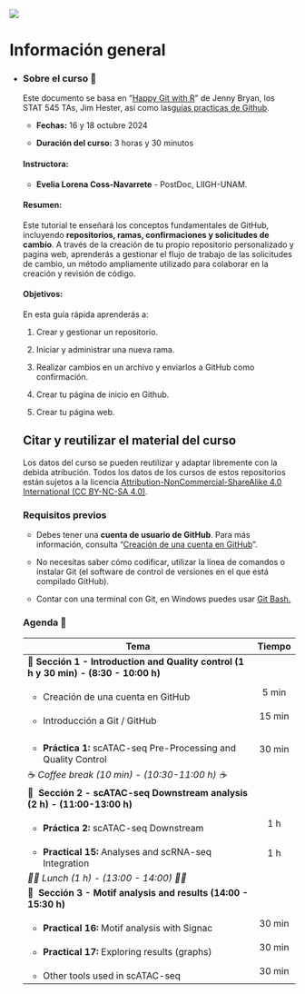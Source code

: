 ::: {layout-ncol="2"}
![](https://liigh.unam.mx/wp-content/uploads/2016/05/logo-liigh-unam.png)
:::

# Información general {.unnumbered}

-   ::: {.panel-tabset group="globalInfo"}
    ### Sobre el curso 📌

    Este documento se basa en "[Happy Git with R](https://happygitwithr.com/)" de Jenny Bryan, los STAT 545 TAs, Jim Hester, así como las[guías practicas de Github](https://docs.github.com/es/get-started/start-your-journey/hello-world).

    -   **Fechas:** 16 y 18 octubre 2024

    -   **Duración del curso:** 3 horas y 30 minutos

    #### **Instructora:**

    -   **Evelia Lorena Coss-Navarrete** - PostDoc, LIIGH-UNAM.

    #### **Resumen:**

    Este tutorial te enseñará los conceptos fundamentales de GitHub, incluyendo **repositorios, ramas, confirmaciones y solicitudes de cambio**. A través de la creación de tu propio repositorio personalizado y pagina web, aprenderás a gestionar el flujo de trabajo de las solicitudes de cambio, un método ampliamente utilizado para colaborar en la creación y revisión de código.

    #### **Objetivos:**

    En esta guía rápida aprenderás a:

    1.  Crear y gestionar un repositorio.

    2.  Iniciar y administrar una nueva rama.

    3.  Realizar cambios en un archivo y enviarlos a GitHub como confirmación.

    4.  Crear tu página de inicio en Github.

    5.  Crear tu página web.

    ## Citar y reutilizar el material del curso

    Los datos del curso se pueden reutilizar y adaptar libremente con la debida atribución. Todos los datos de los cursos de estos repositorios están sujetos a la licencia [Attribution-NonCommercial-ShareAlike 4.0 International (CC BY-NC-SA 4.0)](https://creativecommons.org/licenses/by-nc-sa/4.0/).

    ### Requisitos previos

    -   Debes tener una **cuenta de usuario de GitHub**. Para más información, consulta "[Creación de una cuenta en GitHub](https://docs.github.com/es/get-started/start-your-journey/creating-an-account-on-github)".

    -   No necesitas saber cómo codificar, utilizar la línea de comandos o instalar Git (el software de control de versiones en el que está compilado GitHub).

    -   Contar con una terminal con Git, en Windows puedes usar [Git Bash.](https://miguel-mx.github.io/2024-01-24-ccm-unam-swc/)

    ### Agenda 📆 {#agenda}

    +-------------------------------------------------------------------------------------------+--------+
    | Tema                                                                                      | Tiempo |
    +===========================================================================================+:======:+
    | 🔷 **Sección** **1 - Introduction and Quality control (1 h y 30 min) - (8:30 - 10:00 h)** |        |
    +-------------------------------------------------------------------------------------------+--------+
    | -   Creación de una cuenta en GitHub                                                      | 5 min  |
    +-------------------------------------------------------------------------------------------+--------+
    | -   Introducción a Git / GitHub                                                           | 15 min |
    +-------------------------------------------------------------------------------------------+--------+
    |                                                                                           |        |
    +-------------------------------------------------------------------------------------------+--------+
    | -   **Práctica 1:** scATAC-seq Pre-Processing and Quality Control                         | 30 min |
    +-------------------------------------------------------------------------------------------+--------+
    | ☕ *Coffee break (10 min) - (10:30-11:00 h) ☕*                                           |        |
    +-------------------------------------------------------------------------------------------+--------+
    | 🔷  **Sección** **2 - scATAC-seq Downstream analysis** **(2 h) - (11:00-13:00 h)**        |        |
    +-------------------------------------------------------------------------------------------+--------+
    | -   **Práctica 2:** scATAC-seq Downstream                                                 | 1 h    |
    +-------------------------------------------------------------------------------------------+--------+
    | -   **Practical 15:** Analyses and scRNA-seq Integration                                  | 1 h    |
    +-------------------------------------------------------------------------------------------+--------+
    | *🍖🍗 Lunch (1 h) - (13:00 - 14:00) 🍖🍗*                                                 |        |
    +-------------------------------------------------------------------------------------------+--------+
    | 🔷  **Sección 3 - Motif analysis and results (14:00 - 15:30 h)**                          |        |
    +-------------------------------------------------------------------------------------------+--------+
    | -   **Practical 16:** Motif analysis with Signac                                          | 30 min |
    +-------------------------------------------------------------------------------------------+--------+
    | -   **Practical 17:** Exploring results (graphs)                                          | 30 min |
    +-------------------------------------------------------------------------------------------+--------+
    | -   Other tools used in scATAC-seq                                                        | 30 min |
    +-------------------------------------------------------------------------------------------+--------+
    :::

